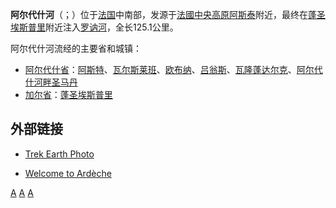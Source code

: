 {{noteTA
|G1=法国地名
|G2=单位
}}
{{Infobox river
| name              = 阿尔代什河
| native_name       = Ardèche 
| image             = ArdèchePontD'Arc.jpg 
| image_caption     = 阿尔代什河上的拱桥岩
| map               = Ardèche.png
| map_caption       = 阿尔代什河流域图
| source1_location  = [[法國中央高原|法國中央高原]] 
| source1_coordinates= {{coord|44.7|4.04473|name=Ardeche }}
| mouth_location    = [[罗讷河|罗讷河]] 
| mouth_coordinates = {{coord|44|15|52|N|4|38|53|E|name=Rhône-Durance|display=inline,title}}
| progression       = {{RRhône}} 
| subdivision_type1 = [[世界政區索引|国家]]
| subdivision_name1 = {{FR}}
| length            = {{convert|125.1|km|mi|abbr=on}} 
| source1_elevation = 
| discharge1_avg    = {{convert|65|m3/s|cuft/s|abbr=on}} 
| basin_size        = {{convert|2376|km2|mi2|abbr=on}}
}}
'''阿尔代什河'''（{{IPA-fr|aʁdɛʃ|-|LL-Q150 (fra)-GrandCelinien-Ardèche.wav}}；{{lang-oc|Ardecha}}）位于[[法国|法国]]中南部，发源于[[法國中央高原|法國中央高原]][[阿斯泰|阿斯泰]]附近，最终在[[蓬圣埃斯普里|蓬圣埃斯普里]]附近注入[[罗讷河|罗讷河]]，全长125.1公里。

阿尔代什河流经的主要省和城镇：
* [[阿尔代什省|阿尔代什省]]：[[阿斯特|阿斯特]]、[[瓦尔斯莱班|瓦尔斯莱班]]、[[欧布纳|欧布纳]]、[[吕翁斯|吕翁斯]]、[[瓦隆蓬达尔克|瓦隆蓬达尔克]]、[[阿尔代什河畔圣马丹|阿尔代什河畔圣马丹]]
* [[加尔省|加尔省]]：[[蓬圣埃斯普里|蓬圣埃斯普里]]

== 外部链接 ==
* [http://www.trekearth.com/gallery/Europe/France/photo180175.htm Trek Earth Photo]
* {{en icon}} [http://www.ardeche.com/en/ Welcome to Ardèche]

{{France-geo-stub}}

[[Category:法国河流|A]]
[[Category:阿尔代什省河流|A]]
[[Category:加尔省河流|A]]
